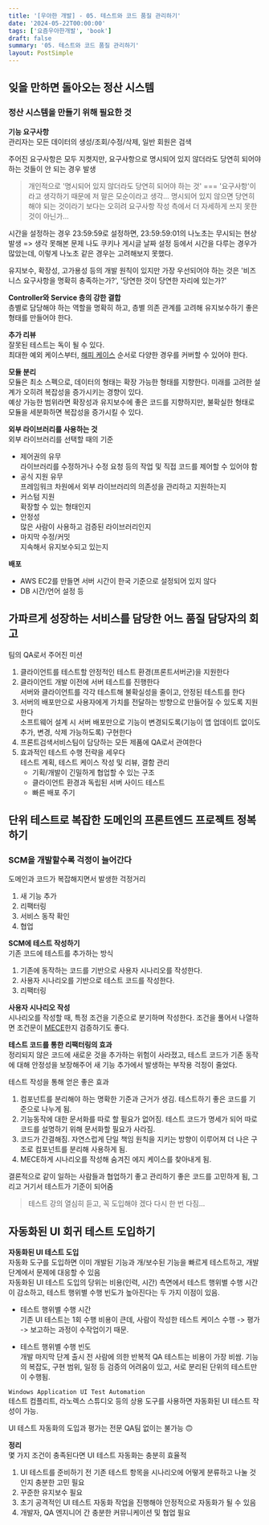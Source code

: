 ```yaml
---
title: '[우아한 개발] - 05. 테스트와 코드 품질 관리하기'
date: '2024-05-22T00:00:00'
tags: ['요즘우아한개발', 'book']
draft: false
summary: '05. 테스트와 코드 품질 관리하기'
layout: PostSimple
---
```


## 잊을 만하면 돌아오는 정산 시스템

### 정산 시스템을 만들기 위해 필요한 것

**기능 요구사항**  
관리자는 모든 데이터의 생성/조회/수정/삭제, 일반 회원은 검색

주어진 요구사항은 모두 지켯지만, 요구사항으로 명시되어 있지 않더라도 당연히 되어야 하는 것들이 안 되는 경우 발생

> 개인적으로 '명시되어 있지 않더라도 당연히 되어야 하는 것' === '요구사항'이라고 생각하기 때문에 저 말은 모순이라고 생각... 명시되어 있지 않으면 당연히 해야 되는 것이라기 보다는 오히려 요구사항 작성 측에서 더 자세하게 쓰지 못한 것이 아닌가...

시간을 설정하는 경우 23:59:59로 설정하면, 23:59:59:01의 나노초는 무시되는 현상 발생 => 생각 못해본 문제 나도 쿠키나 게시글 날짜 설정 등에서 시간을 다루는 경우가 많았는데, 이렇게 나노초 같은 경우는 고려해보지 못했다.

유지보수, 확장성, 고가용성 등의 개발 원칙이 있지만 가장 우선되어야 하는 것은 '비즈니스 요구사항을 명확히 충족하는가?', '당연한 것이 당연한 자리에 있는가?'

**Controller와 Service 층의 강한 결합**  
층별로 담당해야 하는 역할을 명확히 하고, 층별 의존 관계를 고려해 유지보수하기 좋은 형태를 만들어야 한다.

**추가 리뷰**  
잘못된 테스트는 독이 될 수 있다.  
최대한 예외 케이스부터, [해피 케이스](https://en.wikipedia.org/wiki/Happy_path) 순서로 다양한 경우를 커버할 수 있어야 한다.

**모듈 분리**  
모듈은 최소 스펙으로, 데이터의 형태는 확장 가능한 형태를 지향한다. 미래를 고려한 설계가 오히려 복잡성을 증가시키는 경향이 있다.  
예상 가능한 범위라면 확장성과 유지보수에 좋은 코드를 지향하지만, 불확실한 형태로 모듈을 세분화하면 복잡성을 증가시킬 수 있다.

**외부 라이브러리를 사용하는 것**  
외부 라이브러리를 선택할 때의 기준

- 제어권의 유무  
  라이브러리를 수정하거나 수정 요청 등의 작업 및 직접 코드를 제어할 수 있어야 함
- 공식 지원 유무  
  프레임워크 차원에서 외부 라이브러리의 의존성을 관리하고 지원하는지
- 커스텀 지원  
  확장할 수 있는 형태인지
- 안정성  
  많은 사람이 사용하고 검증된 라이브러리인지
- 마지막 수정/커밋  
  지속해서 유지보수되고 있는지

**배포**

- AWS EC2를 만들면 서버 시간이 한국 기준으로 설정되어 있지 않다
- DB 시간/언어 설정 등

## 가파르게 성장하는 서비스를 담당한 어느 품질 담당자의 회고

팀의 QA로서 주어진 미션

1. 클라이언트를 테스트할 안정적인 테스트 환경(프론트서버군)을 지원한다
2. 클라이언트 개발 이전에 서버 테스트를 진행한다  
   서버와 클라이언트를 각각 테스트해 불확실성을 줄이고, 안정된 테스트를 한다
3. 서버의 배포만으로 사용자에게 가치를 전달하는 방향으로 만들어질 수 있도록 지원한다  
   소프트웨어 설계 시 서버 배포만으로 기능이 변경되도록(기능이 앱 업데이트 없이도 추가, 변경, 삭제 가능하도록) 구현한다
4. 프론트검색서비스팀이 담당하는 모든 제품에 QA로서 관여한다
5. 효과적인 테스트 수행 전략을 세우다  
   테스트 계획, 테스트 케이스 작성 및 리뷰, 결함 관리
   - 기획/개발이 긴밀하게 협업할 수 있는 구조
   - 클라이언트 환경과 독립된 서버 사이드 테스트
   - 빠른 배포 주기

## 단위 테스트로 복잡한 도메인의 프론트엔드 프로젝트 정복하기

### SCM을 개발할수록 걱정이 늘어간다

도메인과 코드가 복잡해지면서 발생한 걱정거리

1. 새 기능 추가
2. 리팩터링
3. 서비스 동작 확인
4. 협업

**SCM에 테스트 작성하기**  
기존 코드에 테스트를 추가하는 방식

1. 기존에 동작하는 코드를 기반으로 사용자 시나리오를 작성한다.
2. 사용자 시나리오를 기반으로 테스트 코드를 작성한다.
3. 리팩터링

**사용자 시나리오 작성**  
시나리오를 작성할 때, 특정 조건을 기준으로 분기하며 작성한다. 조건을 풀어서 나열하면 조건문이 [MECE](https://brunch.co.kr/@msmmx/34)한지 검증하기도 좋다.

**테스트 코드를 통한 리팩터링의 효과**  
정리되지 않은 코드에 새로운 것을 추가하는 위험이 사라졌고, 테스트 코드가 기존 동작에 대해 안정성을 보장해주어 새 기능 추가에서 발생하는 부작용 걱정이 줄었다.

테스트 작성을 통해 얻은 좋은 효과

1. 컴포넌트를 분리해야 하는 명확한 기준과 근거가 생김. 테스트하기 좋은 코드를 기준으로 나누게 됨.
2. 기능동작에 대한 문서화를 따로 할 필요가 없어짐. 테스트 코드가 명세가 되어 따로 코드를 설명하기 위해 문서화할 필요가 사라짐.
3. 코드가 간결해짐. 자연스럽게 단일 책임 원칙을 지키는 방향이 이루어져 더 나은 구조로 컴포넌트를 분리해 사용하게 됨.
4. MECE하게 시나리오를 작성해 숨겨진 에지 케이스를 찾아내게 됨.

결론적으로 같이 일하는 사람들과 협업하기 좋고 관리하기 좋은 코드를 고민하게 됨, 그리고 거기서 테스트가 기준이 되어줌

> 테스트 강의 열심히 듣고, 꼭 도입해야 겠다 다시 한 번 다짐...

## 자동화된 UI 회귀 테스트 도입하기

**자동화된 UI 테스트 도입**  
자동화 도구를 도입하면 이미 개발된 기능과 개/보수된 기능을 빠르게 테스트하고, 개발 단계에서 문제에 대응할 수 있음  
자동화된 UI 테스트 도입의 당위는 비용(인력, 시간) 측면에서 테스트 행위별 수행 시간이 감소하고, 테스트 행위별 수행 빈도가 높아진다는 두 가지 이점이 있음.

- 테스트 행위별 수행 시간  
  기존 UI 테스트는 1회 수행 비용이 큰데, 사람이 작성한 테스트 케이스 수행 -> 평가 -> 보고하는 과정이 수작업이기 때문.

- 테스트 행위별 수행 빈도  
  개발 마지막 단계 출시 전 사람에 의한 반복적 QA 테스트는 비용이 가장 비쌈. 기능의 복잡도, 구현 범위, 일정 등 검증의 어려움이 있고, 서로 분리된 단위의 테스트만이 수행됨.

`Windows Application UI Test Automation`  
테스트 컴플리트, 라노렉스 스튜디오 등의 상용 도구를 사용하면 자동화된 UI 테스트 작성이 가능.

UI 테스트 자동화의 도입과 평가는 전문 QA팀 없이는 불가능 🙃

**정리**  
몇 가지 조건이 충족된다면 UI 테스트 자동화는 충분히 효율적

1. UI 테스트를 준비하기 전 기존 테스트 항목을 시나리오에 어떻게 분류하고 나눌 것인지 충분한 고민 필요
2. 꾸준한 유지보수 필요
3. 초기 공격적인 UI 테스트 자동화 작업을 진행해야 안정적으로 자동화가 될 수 있음
4. 개발자, QA 엔지니어 간 충분한 커뮤니케이션 및 협업 필요
